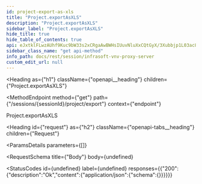 ```yaml
---
id: project-export-as-xls
title: "Project.exportAsXLS"
description: "Project.exportAsXLS"
sidebar_label: "Project.exportAsXLS"
hide_title: true
hide_table_of_contents: true
api: eJxtklFLwzAUhf9Kuc9bW33s2xCRgaAwBWHsIUuvNluXxCQtGyX/3Xubbjp1L03ac849+bIBjEUngjJ6WUMFz87sUIYcj9a4sPBvjyuYgUNvjfbooRrgtiz5UaOXTll2ku9pTzJpdEAd+KuwtlVyzC12niUDeNngQdAq8m8GHmXnVDhBtd7MwAonDhjQ+bS/zv+/F+kbw7U/MABHhIY2BRX1ZPPFMK2WdSxsSihSAvB416dpA3SuZSPEzXetFdcdj0xdlX43fIagQoskpb0T3ryHea/7OWUfT/MUSMkcm2rf5GVewu/DLM/mbDRmyZiTjpghceZJmmiwdnUHMaEVMozw6KDGh4PQP2TXfLKFzxKhq8FU/2RZHfAYCtsKpTl7PPww0VvDmR65qws/pptG0GpCSKwaKsKeYdgKj6+ujZFff3bopmvthVNiy8zWG5rVoKiJETPfI0lgISVaDu1F23G3P/8cvpPLRT/cv0CMX8fB7+c=
sidebar_class_name: "get api-method"
info_path: docs/rest/session/infrasoft-vnv-proxy-server
custom_edit_url: null
---
```



<Heading
  as={"h1"}
  className={"openapi__heading"}
  children={"Project.exportAsXLS"}
>
</Heading>

<MethodEndpoint
  method={"get"}
  path={"/sessions/{sessionId}/project/export"}
  context={"endpoint"}
>
  
</MethodEndpoint>



Project.exportAsXLS

<Heading
  id={"request"}
  as={"h2"}
  className={"openapi-tabs__heading"}
  children={"Request"}
>
</Heading>

<ParamsDetails
  parameters={[]}
>
  
</ParamsDetails>

<RequestSchema
  title={"Body"}
  body={undefined}
>
  
</RequestSchema>

<StatusCodes
  id={undefined}
  label={undefined}
  responses={{"200":{"description":"Ok","content":{"application/json":{"schema":{}}}}}}
>
  
</StatusCodes>


      